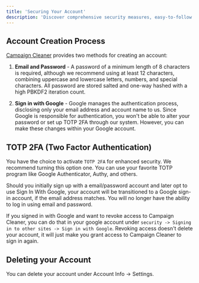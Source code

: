 ```yaml
---
title: 'Securing Your Account'
description: 'Discover comprehensive security measures, easy-to-follow guidelines, and advanced tools to safeguard your account against unauthorized access.'
---
```

## Account Creation Process

[Campaign Cleaner](https://campaigncleaner.com) provides two methods for creating an account:

1. **Email and Password** - A password of a minimum length of 8 characters is required, although we recommend using at least 12 characters, combining uppercase and lowercase letters, numbers, and special characters. All password are stored salted and one-way hashed with a high PBKDF2 iteration count. 

1. **Sign in with Google** - Google manages the authentication process, disclosing only your email address and account name to us. Since Google is responsible for authentication, you won't be able to alter your password or set up TOTP 2FA through our system. However, you can make these changes within your Google account.

## TOTP 2FA (Two Factor Authentication)

You have the choice to activate `TOTP 2FA` for enhanced security. We recommend turning this option one. You can use your favorite TOTP program like Google Authenticator, Authy, and others. 

Should you initially sign up with a email/password account and later opt to use Sign In With Google, your account will be transitioned to a Google sign-in account, if the email address matches. You will no longer have the ability to log in using email and password.

If you signed in with Google and want to revoke access to Campaign Cleaner, you can do that in your google account under `security -> Signing in to other sites -> Sign in with Google`. Revoking access doesn't delete your account, it will just make you grant access to Campaign Cleaner to sign in again. 

## Deleting your Account
You can delete your account under Account Info -> Settings.

